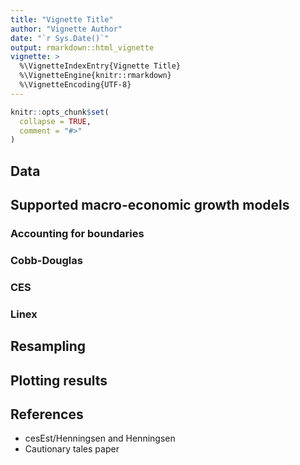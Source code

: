 ```yaml
---
title: "Vignette Title"
author: "Vignette Author"
date: "`r Sys.Date()`"
output: rmarkdown::html_vignette
vignette: >
  %\VignetteIndexEntry{Vignette Title}
  %\VignetteEngine{knitr::rmarkdown}
  %\VignetteEncoding{UTF-8}
---
```


```r
knitr::opts_chunk$set(
  collapse = TRUE,
  comment = "#>"
)
```

## Data

## Supported macro-economic growth models

### Accounting for boundaries

### Cobb-Douglas

### CES

### Linex

## Resampling

## Plotting results

## References

* cesEst/Henningsen and Henningsen
* Cautionary tales paper



